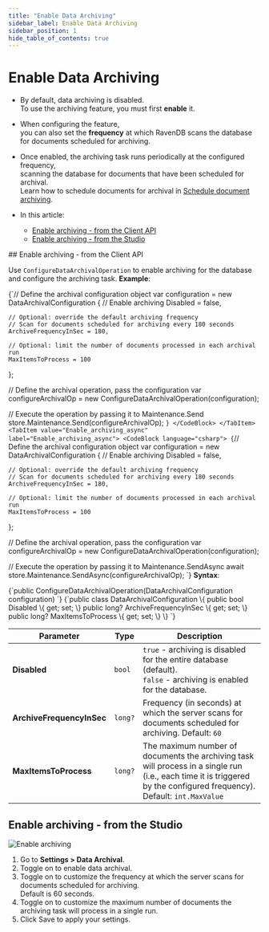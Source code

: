 ---
title: "Enable Data Archiving"
sidebar_label: Enable Data Archiving
sidebar_position: 1
hide_table_of_contents: true
---




# Enable Data Archiving
<LanguageSwitcher supportedLanguages={supportedLanguages} />
<LanguageContent language="csharp">

<Admonition type="note" title="Note">

* By default, data archiving is disabled.  
  To use the archiving feature, you must first **enable** it.
 
* When configuring the feature,  
  you can also set the **frequency** at which RavenDB scans the database for documents scheduled for archiving.

* Once enabled, the archiving task runs periodically at the configured frequency,  
  scanning the database for documents that have been scheduled for archival.  
  Learn how to schedule documents for archival in [Schedule document archiving](../data-archival/schedule-document-archiving).

* In this article:
  * [Enable archiving - from the Client API](../data-archival/enable-data-archiving#enable-archiving---from-the-client-api)
  * [Enable archiving - from the Studio](../data-archival/enable-data-archiving#enable-archiving---from-the-studio)  

</Admonition>
## Enable archiving - from the Client API
 
Use `ConfigureDataArchivalOperation` to enable archiving for the database and configure the archiving task.
**Example**:

<Tabs groupId='languageSyntax'>
<TabItem value="Enable_archiving" label="Enable_archiving">
<CodeBlock language="csharp">
{`// Define the archival configuration object
var configuration = new DataArchivalConfiguration
{
    // Enable archiving
    Disabled = false,

    // Optional: override the default archiving frequency
    // Scan for documents scheduled for archiving every 180 seconds 
    ArchiveFrequencyInSec = 180,
    
    // Optional: limit the number of documents processed in each archival run
    MaxItemsToProcess = 100 
};

// Define the archival operation, pass the configuration 
var configureArchivalOp = new ConfigureDataArchivalOperation(configuration);
    
// Execute the operation by passing it to Maintenance.Send
store.Maintenance.Send(configureArchivalOp);
`}
</CodeBlock>
</TabItem>
<TabItem value="Enable_archiving_async" label="Enable_archiving_async">
<CodeBlock language="csharp">
{`// Define the archival configuration object
var configuration = new DataArchivalConfiguration
{
    // Enable archiving
    Disabled = false,
    
    // Optional: override the default archiving frequency
    // Scan for documents scheduled for archiving every 180 seconds 
    ArchiveFrequencyInSec = 180,
    
    // Optional: limit the number of documents processed in each archival run
    MaxItemsToProcess = 100 
};

// Define the archival operation, pass the configuration 
var configureArchivalOp = new ConfigureDataArchivalOperation(configuration);
    
// Execute the operation by passing it to Maintenance.SendAsync
await store.Maintenance.SendAsync(configureArchivalOp);
`}
</CodeBlock>
</TabItem>
</Tabs>
**Syntax**:

<TabItem value="something" label="syntax_1">
<CodeBlock language="csharp">
{`public ConfigureDataArchivalOperation(DataArchivalConfiguration configuration)
`}
</CodeBlock>
</TabItem>

<TabItem value="something" label="syntax_2">
<CodeBlock language="csharp">
{`public class DataArchivalConfiguration
\{
    public bool Disabled \{ get; set; \}
    public long? ArchiveFrequencyInSec \{ get; set; \}
    public long? MaxItemsToProcess \{ get; set; \}
\}
`}
</CodeBlock>
</TabItem>

| Parameter                 | Type    | Description                                                                                                                                                            |
|---------------------------|---------|------------------------------------------------------------------------------------------------------------------------------------------------------------------------|
| **Disabled**              | `bool`  | `true` - archiving is disabled for the entire database (default).<br/>`false` - archiving is enabled for the database.                                                  |
| **ArchiveFrequencyInSec** | `long?` | Frequency (in seconds) at which the server scans for documents scheduled for archiving. Default: `60`                                                                  |
| **MaxItemsToProcess**     | `long?` | The maximum number of documents the archiving task will process in a single run (i.e., each time it is triggered by the configured frequency). Default: `int.MaxValue` |



## Enable archiving - from the Studio

![Enable archiving](./assets/enable-archiving.png)

1. Go to **Settings &gt; Data Archival**.
2. Toggle on to enable data archival.
3. Toggle on to customize the frequency at which the server scans for documents scheduled for archiving.  
   Default is 60 seconds.
4. Toggle on to customize the maximum number of documents the archiving task will process in a single run.
5. Click Save to apply your settings.




</LanguageContent>

<!---
### Document Archival
- [Overview](../data-archival/overview)
- [Schedule document archiving](../data-archival/schedule-document-archiving)
- [Archived documents and other features](../data-archival/archived-documents-and-other-features)
- [Unarchiving documents](../data-archival/unarchiving-documents)

### Configuration
- [Overview](../server/configuration/configuration-options#settings.json)
- [Database Settings](../studio/database/settings/database-settings#view-database-settings)

### Extensions
- [Document Expiration](../server/extensions/expiration)

### Patching
- [Patch By Query](../client-api/rest-api/queries/patch-by-query)


-->